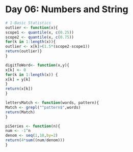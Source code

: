 Day 06: Numbers and String
========================================================
```r
# 1-Basic Statistics
outlier <- function(x){
scope1 <- quantile(x, c(0.25))
scope2 <- quantile(x, c(0.75))
for(k in 1:length(x)){
outlier <- x[k]>(1.5*(scope2-scope1))
return(outlier)}
}
```
```r
digitToWord<- function(x,y){
x[k] <- 0 
for(k in 1:length(x)) {
x[k] = y[k]
}
return(x[k])
}
```
```r
lettersMatch <- function(words, pattern){
Match <- grepl("^pattern$",words)
return(Match)
}
```
```r
piSeries <- function(n){
num <- -1^n  
denom <- seq(1,10,by=2)
return(4*sum((num/denom)))
}
```

